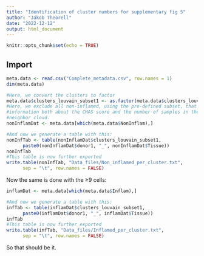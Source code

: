 ```yaml
---
title: "Identification of cluster numbers for supplementary fig 5"
author: "Jakob Theorell"
date: "2022-12-12"
output: html_document
---
```


```r
knitr::opts_chunk$set(echo = TRUE)
```

## Import


```r
meta.data <- read.csv("Complete_metadata.csv", row.names = 1)
dim(meta.data)

#Here, we convert the clusters to factor
meta.data$clusters_louvain_subset1 <- as.factor(meta.data$clusters_louvain_subset1)
#Here, we exclude all non-inflamed, using the pre-defined subset, that includes
#information both about the CHAS score and the number of samples in the surrounding 
#neighbor cloud.
nonInflamDat <- meta.data[which(meta.data$NonInflam),]

#And now we generate a table with this: 
nonInfTab <- table(nonInflamDat$clusters_louvain_subset1, 
      paste0(nonInflamDat$donor1, "_", nonInflamDat$Tissue))
nonInfTab
#This table is now further exported
write.table(nonInfTab, "Data_files/Non_inflamed_per_cluster.txt",
      sep = "\t", row.names = FALSE)
```


Now the same is done with the ≥9 cells: 

```r

inflamDat <- meta.data[which(meta.data$Inflam),]

#And now we generate a table with this: 
infTab <- table(inflamDat$clusters_louvain_subset1, 
      paste0(inflamDat$donor1, "_", inflamDat$Tissue))
infTab
#This table is now further exported
write.table(infTab, "Data_files/Inflamed_per_cluster.txt",
      sep = "\t", row.names = FALSE)
```

So that should be it. 
